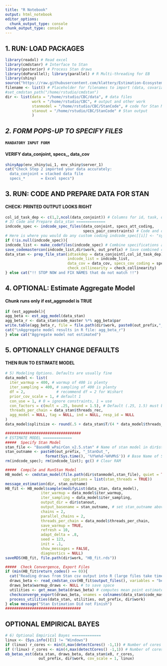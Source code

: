 ```yaml
---
title: "R Notebook"
output: html_notebook
editor_options: 
  chunk_output_type: console
chunk_output_type: console
---
```


###################################### 
## 1. RUN: LOAD PACKAGES
```r
library(readxl) # Read excel
library(cmdstanr) # Interface to Stan
library(posterior) # Process Stan draws
library(doParallel); library(parallel) # R Multi-threading for EB
library(shiny)
source("https://raw.githubusercontent.com/klattery/Estimation-Ecosystem/master/EE_Functions_Stan3.0.R")
filename <- list() # Placeholder for filenames to import (data, covariates, excel specs)
#set_cmdstan_path("/home/rstudio/cmdstan")
dir <- list(data = "/home/rstudio/CBC/data", # data files
            work = "/home/rstudio/CBC", # output and other work
            stanmodel = "/home/rstudio/CBC/StanCode", # code for Stan Model
            stanout = "/home/rstudio/CBC/StanCode" # Stan output 
            )

```

############################################### 
## *2. FORM POPS-UP TO SPECIFY FILES*
#### `MANDATORY INPUT FORM`
#### VERIFY data_conjoint, specs\_, data_cov
```r
shinyApp(env_shiny$ui_1, env_shiny$server_1)
cat("Check Step 2 imported your data accurately:
  data_conjoint = stacked data file
  specs_*       = Excel specs")
```

################################################ 
## 3. RUN: CODE AND PREPARE DATA FOR STAN
#### CHECK: PRINTED OUTPUT LOOKS RIGHT
```r
col_id_task_dep <- c(1,2,ncol(data_conjoint)) # Columns for id, task, dep
# 3) Code and Prepare data_stan =============
indcode_spec <- indcode_spec_files(data_conjoint, specs_att_coding,
                                   specs_pair_constraints) # Code and constraints each attribute
# Here is where you would do any custom coding indcode_spec[[i]] <- "syntax"
if (!is.null(indcode_spec)){
indcode_list <- make_codefiles(indcode_spec) # Combine specifications above into one list
save_codemastercon(indcode_list,dir$work, out_prefix) # Save combined code_master and constraints 
data_stan <- prep_file_stan(idtaskdep = data_conjoint[,col_id_task_dep],
                            indcode_list = indcode_list,
                            data_cov = data_cov, specs_cov_coding = specs_cov_coding,
                            check_collinearity = check_collinearity)
} else cat("!! STOP NOW and FIX NAMES that do not match !!")
```

#################################################### 
## 4. OPTIONAL: Estimate Aggregate Model
#### Chunk runs only if est_aggmodel is TRUE
```r
if (est_aggmodel){
agg_beta <- est_agg_model(data_stan)
agg_beta_r <- data_stan$code_master %*% agg_beta$par
write.table(agg_beta_r, file = file.path(dir$work, paste0(out_prefix,"_agg_beta.csv")), sep = ",", na = ".", row.names = TRUE)
cat("\nAggregate model results in R file: agg_beta_r")
} else cat("Aggregate model not estimated")
```

################################################### 
## 5. OPTIONALLY CHANGE DEFAULTS
#### THEN RUN TO ESTIMATE MODEL
```r
# 5) Modeling Options. Defaults are usually fine 
data_model <- list(
  iter_warmup = 400, # warmup of 400 is plenty
  iter_sampling = 400, # sampling of 400 is plenty
  df = 2,              # recommend df = 2 for Wishart
  prior_cov_scale = 1, # default 1
  con_use = 1, # 0 = ignore constraints, 1 = use
  con_factors = c(mult = .25, bound = 1.5), # Default (.25, 1.5) must be >0
  threads_per_chain = data_stan$threads_rec,
  agg_model = NULL, tag = NULL, ind = NULL, resp_id = NULL
)
data_model$splitsize <- round(.5 + data_stan$T/(4 * data_model$threads_per_chain))

##################################
# ESTIMATE MODEL =============
#####  Specify Stan Model 
stan_file <- "BaseHB_wPairCon_v2.5.stan" # Name of stan model in dir$stanmodel
stan_outname <- paste0(out_prefix, "_StanOut_", 
                  format(Sys.time(), '%Y%m%d-%H%M%S')) # Base Name of Stan Output files  
rm(indcode_spec); rm(indcode_list); gc() # Clear RAM

#####  Compile and RunStan Model 
HB_model <- cmdstan_model(file.path(dir$stanmodel,stan_file), quiet = TRUE,
                          cpp_options = list(stan_threads = TRUE))
message_estimation(dir, stan_outname)
HB_fit <- HB_model$sample(modifyList(data_stan, data_model),
                iter_warmup = data_model$iter_warmup,
                iter_sampling = data_model$iter_sampling,
                output_dir = dir$stanout,
                output_basename = stan_outname, # set stan_outname above if changing
                chains = 2,
                parallel_chains = 2,
                threads_per_chain = data_model$threads_per_chain,
                save_warmup = TRUE,
                refresh = 10,
                adapt_delta = .8,
                seed = 123,
                init = .1,
                show_messages = FALSE,
                diagnostics = NULL)
saveRDS(HB_fit, file.path(dir$work, "HB_fit.rds"))

#####  Check Convergence, Export Files  
if (min(HB_fit$return_codes() == 0)){
  cat("Reading draws from Stan csv output into R (large files take time)...")
  draws_beta <- read_cmdstan_csv(HB_fit$output_files(), variables = "beta_ind", format = "draws_list")
  draws_beta$warmup_draws <- NULL # to save space
  utilities <- get_mean_beta(draws_beta) # computes mean point estimates from draws
  checkconverge_export(draws_beta, vnames = colnames(data_stan$code_master), out_prefix, dir$work)
  process_utilities(data_stan, utilities, out_prefix, dir$work)
} else message("Stan Estimation Did not Finish")
##################################
```

## OPTIONAL EMPIRICAL BAYES
```r
# 6) Optional Empirical Bayes =============
linux <- (Sys.info()[1] != "Windows")
if (linux) r_cores <- min(8,max(detectCores() -1,1)) # Number of cores to use for EB
if (!linux) r_cores <- min(4,max(detectCores() -1,1)) # Number of cores to use for EB
eb_betas_est(data_stan, draws_beta, data_stan$x0, r_cores,
               out_prefix, dir$work, cov_scale = 1, linux)
```
